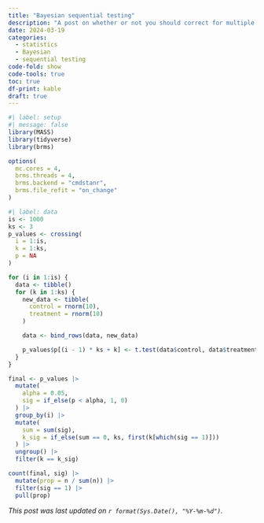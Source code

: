 ```yaml
---
title: "Bayesian sequential testing"
description: "A post on whether or not you should correct for multiple tests while doing sequential testing using Bayesian analyses."
date: 2024-03-19
categories:
  - statistics
  - Bayesian
  - sequential testing
code-fold: show
code-tools: true
toc: true
df-print: kable
draft: true
---
```


```r
#| label: setup
#| message: false
library(MASS)
library(tidyverse)
library(brms)

options(
  mc.cores = 4,
  brms.threads = 4,
  brms.backend = "cmdstanr",
  brms.file_refit = "on_change"
)
```

```r
#| label: data
is <- 1000
ks <- 3
p_values <- crossing(
  i = 1:is,
  k = 1:ks,
  p = NA
)

for (i in 1:is) {
  data <- tibble()
  for (k in 1:ks) {
    new_data <- tibble(
      control = rnorm(10),
      treatment = rnorm(10)
    )

    data <- bind_rows(data, new_data)

    p_values$p[(i - 1) * ks + k] <- t.test(data$control, data$treatment)$p.value
  }
}

final <- p_values |>
  mutate(
    alpha = 0.05,
    sig = if_else(p < alpha, 1, 0)
  ) |>
  group_by(i) |>
  mutate(
    sum = sum(sig),
    k_sig = if_else(sum == 0, ks, first(k[which(sig == 1)]))
  ) |>
  ungroup() |>
  filter(k == k_sig)

count(final, sig) |>
  mutate(prop = n / sum(n)) |>
  filter(sig == 1) |>
  pull(prop)
```

*This post was last updated on `r format(Sys.Date(), "%Y-%m-%d")`.*